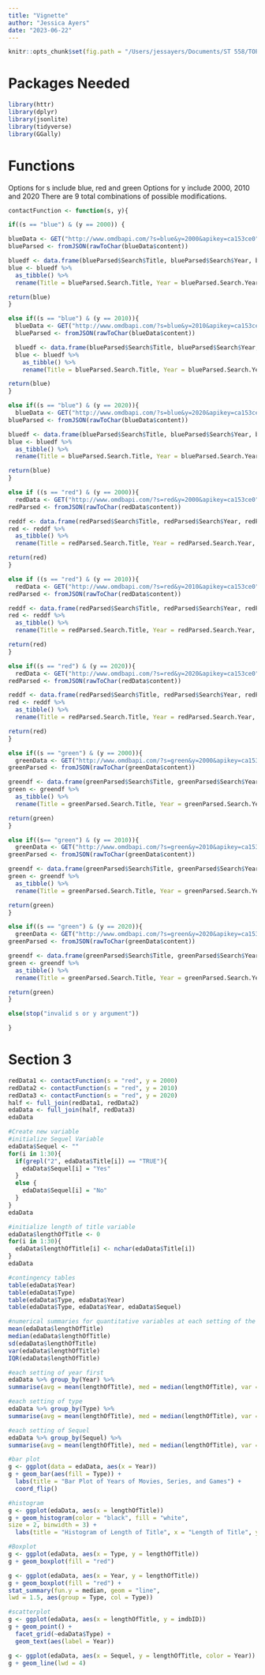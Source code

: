 ```yaml
---
title: "Vignette"
author: "Jessica Ayers"
date: "2023-06-22"
---
```


```r
knitr::opts_chunk$set(fig.path = "/Users/jessayers/Documents/ST 558/TOPIC 2/Project-1/")
```

# Packages Needed

```r
library(httr)
library(dplyr)
library(jsonlite)
library(tidyverse)
library(GGally)
```

# Functions

Options for s include blue, red and green
Options for y include 2000, 2010 and 2020
There are 9 total combinations of possible modifications. 

```r
contactFunction <- function(s, y){

if((s == "blue") & (y == 2000)) {

blueData <- GET("http://www.omdbapi.com/?s=blue&y=2000&apikey=ca153ce0")
blueParsed <- fromJSON(rawToChar(blueData$content))

bluedf <- data.frame(blueParsed$Search$Title, blueParsed$Search$Year, blueParsed$Search$imdbID, blueParsed$Search$Type)
blue <- bluedf %>%
  as_tibble() %>%
  rename(Title = blueParsed.Search.Title, Year = blueParsed.Search.Year, imdbID = blueParsed.Search.imdbID, Type = blueParsed.Search.Type)

return(blue)
}

else if((s == "blue") & (y == 2010)){
  blueData <- GET("http://www.omdbapi.com/?s=blue&y=2010&apikey=ca153ce0")
  blueParsed <- fromJSON(rawToChar(blueData$content))

  bluedf <- data.frame(blueParsed$Search$Title, blueParsed$Search$Year, blueParsed$Search$imdbID, blueParsed$Search$Type)
  blue <- bluedf %>%
    as_tibble() %>%
    rename(Title = blueParsed.Search.Title, Year = blueParsed.Search.Year, imdbID = blueParsed.Search.imdbID, Type = blueParsed.Search.Type) 

return(blue)
}

else if((s == "blue") & (y == 2020)){
  blueData <- GET("http://www.omdbapi.com/?s=blue&y=2020&apikey=ca153ce0")
blueParsed <- fromJSON(rawToChar(blueData$content))

bluedf <- data.frame(blueParsed$Search$Title, blueParsed$Search$Year, blueParsed$Search$imdbID, blueParsed$Search$Type)
blue <- bluedf %>%
  as_tibble() %>%
  rename(Title = blueParsed.Search.Title, Year = blueParsed.Search.Year, imdbID = blueParsed.Search.imdbID, Type = blueParsed.Search.Type)

return(blue)
}

else if ((s == "red") & (y == 2000)){
  redData <- GET("http://www.omdbapi.com/?s=red&y=2000&apikey=ca153ce0")
redParsed <- fromJSON(rawToChar(redData$content))

reddf <- data.frame(redParsed$Search$Title, redParsed$Search$Year, redParsed$Search$imdbID, redParsed$Search$Type)
red <- reddf %>%
  as_tibble() %>%
  rename(Title = redParsed.Search.Title, Year = redParsed.Search.Year, imdbID = redParsed.Search.imdbID, Type = redParsed.Search.Type)

return(red)
}

else if ((s == "red") & (y == 2010)){
  redData <- GET("http://www.omdbapi.com/?s=red&y=2010&apikey=ca153ce0")
redParsed <- fromJSON(rawToChar(redData$content))

reddf <- data.frame(redParsed$Search$Title, redParsed$Search$Year, redParsed$Search$imdbID, redParsed$Search$Type)
red <- reddf %>%
  as_tibble() %>%
  rename(Title = redParsed.Search.Title, Year = redParsed.Search.Year, imdbID = redParsed.Search.imdbID, Type = redParsed.Search.Type) 

return(red)
}

else if((s == "red") & (y == 2020)){
  redData <- GET("http://www.omdbapi.com/?s=red&y=2020&apikey=ca153ce0")
redParsed <- fromJSON(rawToChar(redData$content))

reddf <- data.frame(redParsed$Search$Title, redParsed$Search$Year, redParsed$Search$imdbID, redParsed$Search$Type)
red <- reddf %>%
  as_tibble() %>%
  rename(Title = redParsed.Search.Title, Year = redParsed.Search.Year, imdbID = redParsed.Search.imdbID, Type = redParsed.Search.Type) 

return(red)
}

else if((s == "green") & (y == 2000)){
  greenData <- GET("http://www.omdbapi.com/?s=green&y=2000&apikey=ca153ce0")
greenParsed <- fromJSON(rawToChar(greenData$content))

greendf <- data.frame(greenParsed$Search$Title, greenParsed$Search$Year, greenParsed$Search$imdbID, greenParsed$Search$Type)
green <- greendf %>%
  as_tibble() %>%
  rename(Title = greenParsed.Search.Title, Year = greenParsed.Search.Year, imdbID = greenParsed.Search.imdbID, Type = greenParsed.Search.Type) 

return(green)
}

else if((s== "green") & (y == 2010)){
  greenData <- GET("http://www.omdbapi.com/?s=green&y=2010&apikey=ca153ce0")
greenParsed <- fromJSON(rawToChar(greenData$content))

greendf <- data.frame(greenParsed$Search$Title, greenParsed$Search$Year, greenParsed$Search$imdbID, greenParsed$Search$Type)
green <- greendf %>%
  as_tibble() %>%
  rename(Title = greenParsed.Search.Title, Year = greenParsed.Search.Year, imdbID = greenParsed.Search.imdbID, Type = greenParsed.Search.Type) 

return(green)
}

else if((s == "green") & (y == 2020)){
  greenData <- GET("http://www.omdbapi.com/?s=green&y=2020&apikey=ca153ce0")
greenParsed <- fromJSON(rawToChar(greenData$content))

greendf <- data.frame(greenParsed$Search$Title, greenParsed$Search$Year, greenParsed$Search$imdbID, greenParsed$Search$Type)
green <- greendf %>%
  as_tibble() %>%
  rename(Title = greenParsed.Search.Title, Year = greenParsed.Search.Year, imdbID = greenParsed.Search.imdbID, Type = greenParsed.Search.Type) 

return(green)
}

else(stop("invalid s or y argument"))

}
```


# Section 3

```r
redData1 <- contactFunction(s = "red", y = 2000)
redData2 <- contactFunction(s = "red", y = 2010)
redData3 <- contactFunction(s = "red", y = 2020)
half <- full_join(redData1, redData2)
edaData <- full_join(half, redData3)
edaData
```

```r
#Create new variable
#initialize Sequel Variable
edaData$Sequel <- ""
for(i in 1:30){
  if(grepl("2", edaData$Title[i]) == "TRUE"){
    edaData$Sequel[i] = "Yes"
  }
  else {
    edaData$Sequel[i] = "No"
  }
}
edaData

#initialize length of title variable
edaData$lengthOfTitle <- 0
for(i in 1:30){
  edaData$lengthOfTitle[i] <- nchar(edaData$Title[i])
}
edaData
```

```r
#contingency tables
table(edaData$Year)
table(edaData$Type)
table(edaData$Type, edaData$Year)
table(edaData$Type, edaData$Year, edaData$Sequel)
```

```r
#numerical summaries for quantitative variables at each setting of the categorical variables
mean(edaData$lengthOfTitle)
median(edaData$lengthOfTitle)
sd(edaData$lengthOfTitle)
var(edaData$lengthOfTitle)
IQR(edaData$lengthOfTitle)

#each setting of year first
edaData %>% group_by(Year) %>%
summarise(avg = mean(lengthOfTitle), med = median(lengthOfTitle), var = var(lengthOfTitle))

#each setting of type
edaData %>% group_by(Type) %>%
summarise(avg = mean(lengthOfTitle), med = median(lengthOfTitle), var = var(lengthOfTitle))

#each setting of Sequel
edaData %>% group_by(Sequel) %>%
summarise(avg = mean(lengthOfTitle), med = median(lengthOfTitle), var = var(lengthOfTitle))
```

```r
#bar plot
g <- ggplot(data = edaData, aes(x = Year))
g + geom_bar(aes(fill = Type)) + 
  labs(title = "Bar Plot of Years of Movies, Series, and Games") +
  coord_flip()
```

```r
#histogram
g <- ggplot(edaData, aes(x = lengthOfTitle))
g + geom_histogram(color = "black", fill = "white",
size = 2, binwidth = 3) + 
  labs(title = "Histogram of Length of Title", x = "Length of Title", y = "Count")
```

```r
#Boxplot
g <- ggplot(edaData, aes(x = Type, y = lengthOfTitle))
g + geom_boxplot(fill = "red")
```
```r
g <- ggplot(edaData, aes(x = Year, y = lengthOfTitle))
g + geom_boxplot(fill = "red") + 
stat_summary(fun.y = median, geom = "line",
lwd = 1.5, aes(group = Type, col = Type))
```

```r
#scatterplot
g <- ggplot(edaData, aes(x = lengthOfTitle, y = imdbID))
g + geom_point() +
  facet_grid(~edaData$Type) + 
  geom_text(aes(label = Year))
```

```r
g <- ggplot(edaData, aes(x = Sequel, y = lengthOfTitle, color = Year))
g + geom_line(lwd = 4)
```


